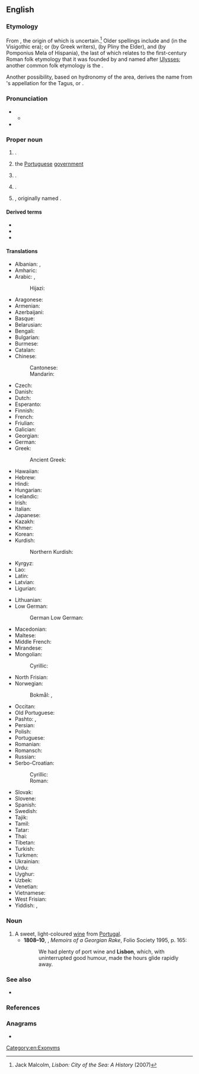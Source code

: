 ==English==
{{wikipedia}}
{{slim-wp|Lisbon (disambiguation)}}

===Etymology===
From {{der|en|la|Olisīpō}}, the origin of which is uncertain.<ref name="JM">Jack Malcolm, ''Lisbon: City of the Sea: A History'' (2007)</ref> Older spellings include {{m|la|Ulixbona}} and {{m|la|Ulixbuna}} (in the Visigothic era); {{m|grc|Ὀλισσιπών}} or {{m|grc|Ὀλισσιπόνα}} (by Greek writers), {{m|la|Olisippo}} (by Pliny the Elder), and {{m|la|Ulyssippo}} (by Pomponius Mela of Hispania), the last of which relates to the first-century Roman folk etymology that it was founded by and named after [[Ulysses]]; another common folk etymology is the {{noncog|phn|𐤏𐤋𐤉𐤑 𐤏𐤁𐤀|ts=ʿaliṣ-ʿuboʾ|t=safe harbour}}.

Another possibility, based on hydronomy of the area, derives the name from {{der|en|qfa-sub-ibe}}'s appellation for the Tagus, {{m|und|Lisso}} or {{m|und|Lucio}}.

===Pronunciation===
* {{IPA|en|/ˈlɪzbən/}}
** {{audio|en|LL-Q1860 (eng)-Vealhurl-Lisbon.wav|Audio (UK)}}
* {{rhymes|en|ɪzbən|s=2}}

===Proper noun===
{{en-proper noun}}

# {{place|en|capital city|c/Portugal|;|capital city|dist/Lisbon}}.
# {{lb|en|metonym}} the [[Portuguese]] [[government]]
# {{place|en|district|c/Portugal}}.
# {{place|en|city/county seat|co/Ransom County|s/North Dakota|c/USA}}.
# {{place|en|village/county seat|co/Columbiana County|s/Ohio|c/USA}}, originally named {{l|en|New Lisbon}}.

====Derived terms====
* {{l|en|Lisboner}}
* {{l|en|Lisbonite}}
* {{l|en|New Lisbon}}

====Translations====
{{trans-top|capital of Portugal}}
* Albanian: {{t|sq|Lisbona|f}}, {{t|sq|Lisbonë|f}} {{qualifier|indefinite}}
* Amharic: {{t|am|ሊዝቦን}}
* Arabic: {{t|ar|لِشْبُونَة|f}}, {{t|ar|أُشْبُونَة|f}} {{qualifier|archaic}}
*: Hijazi: {{t|acw|لِشْبونَة|tr=lišbōna}}
* Aragonese: {{t|an|Lisbona|f}}
* Armenian: {{t+|hy|Լիսաբոն}}
* Azerbaijani: {{t+|az|Lissabon}}
* Basque: {{t+|eu|Lisboa}}
* Belarusian: {{t|be|Лісабо́н|m}}
* Bengali: {{t|bn|লিসবন}}
* Bulgarian: {{t|bg|Лисабо́н|m}}
* Burmese: {{t|my|[[လစ်စဘွန်း]][[မြို့]]}}
* Catalan: {{t+|ca|Lisboa|f}}
* Chinese:
*: Cantonese: {{t|yue|里斯本|tr=lei5 si1 bun2}}
*: Mandarin: {{t+|cmn|里斯本|tr=Lǐsīběn}}
* Czech: {{t+|cs|Lisabon|m}}
* Danish: {{t|da|Lissabon|n}}
* Dutch: {{t+|nl|Lissabon|n}}
* Esperanto: {{t|eo|Lisbono}}
* Finnish: {{t+|fi|Lissabon}}
* French: {{t+|fr|Lisbonne|f}}
* Friulian: {{t|fur|Lisbone}}
* Galician: {{t+|gl|Lisboa|f}}
* Georgian: {{t|ka|ლისაბონი}}
* German: {{t+|de|Lissabon|n}}
* Greek: {{t|el|Λισσαβώνα|f}}
*: Ancient Greek: {{t|grc|Ὀλισσιπών}}
* Hawaiian: {{t|haw|Likepona}}
* Hebrew: {{t|he|לִיסְבּוֹן|f|tr=lísbon}}
* Hindi: {{t|hi|लिस्बन|m}}
* Hungarian: {{t+|hu|Lisszabon}}
* Icelandic: {{t|is|Lissabon|f}}
* Irish: {{t|ga|Liospóin|f}}
* Italian: {{t+|it|Lisbona|f}}
* Japanese: {{t+|ja|リスボン|tr=Risubon}}
* Kazakh: {{t|kk|Лиссабон}}
* Khmer: {{t+|km|លីសបោន}}
* Korean: {{t+|ko|^리스본}}
* Kurdish:
*: Northern Kurdish: {{t|kmr|Lîzbon}}
* Kyrgyz: {{t|ky|Лиссабон}}
* Lao: {{t|lo|ລີຊະບົນ}}
* Latin: {{t|la|Olisīpō}}
* Latvian: {{t|lv|Lisabona|f}}
* Ligurian: {{t|lij|Lisbonn-a}}
{{trans-mid}}
* Lithuanian: {{t+|lt|Lisabona|f}}
* Low German:
*: German Low German: {{t|nds-de|Lissabon|n}}
* Macedonian: {{t|mk|Лисабон|m}}
* Maltese: {{t|mt|Lisbona}}
* Middle French: {{t|frm|Lissebonne}}
* Mirandese: {{t|mwl|Lisboua}}
* Mongolian:
*: Cyrillic: {{t|mn|Лиссабон}}
* North Frisian: {{t|frr|Lisabon}}
* Norwegian:
*: Bokmål: {{t+|nb|Lisboa}}, {{t+|nb|Lissabon}}
* Occitan: {{t|oc|Lisbona}}
* Old Portuguese: {{t|roa-opt|Lisbõa}}
* Pashto: {{t|ps|لزبن|m|tr=lezbón}}, {{t|ps|لېزبن|m|tr=lezbon}}
* Persian: {{t|fa|لیسبون|tr=lisbon}}
* Polish: {{t+|pl|Lizbona|f}}
* Portuguese: {{t+|pt|Lisboa|f}}
* Romanian: {{t+|ro|Lisabona}}
* Romansch: {{t|rm|Lisbona|f}}
* Russian: {{t+|ru|Лиссабо́н|m}}
* Serbo-Croatian:
*: Cyrillic: {{t|sh|Лисабон|m}}
*: Roman: {{t|sh|Lisabon|m}}
* Slovak: {{t|sk|Lisabon|m}}
* Slovene: {{t+|sl|Lizbóna|f}}
* Spanish: {{t+|es|Lisboa|f}}
* Swedish: {{t+|sv|Lissabon|n}}
* Tajik: {{t|tg|Лиссабон}}
* Tamil: {{t+|ta|லிஸ்பன்}}
* Tatar: {{t|tt|Лиссабон}}
* Thai: {{t+|th|ลิสบอน}}
* Tibetan: {{t|bo|ལི་སི་བཱོན}}
* Turkish: {{t|tr|Lizbon}}
* Turkmen: {{t|tk|Lissabon}}
* Ukrainian: {{t|uk|Лісабо́н|m}}
* Urdu: {{t|ur|لسبن|m|tr=lisban}}
* Uyghur: {{t|ug|لىسبون}}
* Uzbek: {{t|uz|Lissabon}}
* Venetian: {{t|vec|Lisbona|f}}
* Vietnamese: {{t|vi|Li-xboa}}
* West Frisian: {{t|fy|Lissabon}}
* Yiddish: {{t|yi|ליסבאָן|n}}, {{t|yi|ליסאַבאָן|n}}
{{trans-bottom}}

===Noun===
{{en-noun|?}}

# A sweet, light-coloured [[wine]] from [[Portugal]].
#*'''1808–10''', {{w|William Hickey (memoirist)|William Hickey}}, ''Memoirs of a Georgian Rake'', Folio Society 1995, p. 165:
#*:We had plenty of port wine and '''Lisbon''', which, with uninterrupted good humour, made the hours glide rapidly away.

===See also===
* {{l|en|Lisboa}}

===References===
<references/>

===Anagrams===
* {{anagrams|en|a=bilnos|Bolins|bolins}}

[[Category:en:Exonyms]]